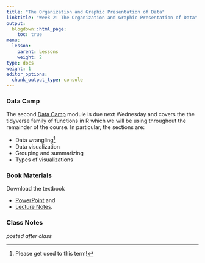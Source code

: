 ```yaml
---
title: "The Organization and Graphic Presentation of Data"
linktitle: "Week 2: The Organization and Graphic Presentation of Data"
output:
  blogdown::html_page:
    toc: true
menu:
  lesson:
    parent: Lessons
    weight: 2
type: docs
weight: 1
editor_options: 
  chunk_output_type: console
---
```


### Data Camp
The second [Data Camp](https://www.datacamp.com/){target="_blank"} module is due next Wednesday and covers the the tidyverse family of functions in R which we will be using throughout the remainder of the course. In particular, the sections are:

- Data wrangling^[Please get used to this term!]
- Data visualization
- Grouping and summarizing
- Types of visualizations

### Book Materials
Download the textbook

- [PowerPoint](/slides/Week 1/SSDS_Ch2.pptx){target="_blank"} and
- [Lecture Notes](/lecture_notes/Week 1/SSDS_Ch2.docx){target="_blank"}.

### Class Notes
*posted after class*
